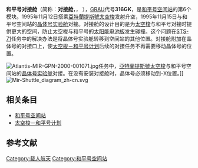 {{expand|time=2015-12-14T10:11:27+00:00}}
{{Infobox space station module
 | module                 = 和平号对接舱
 | module_image           = Docking Module (STS-74).jpg
 | module_image_size      = 
 | module_image_caption   = 对接舱在[[STS-74|STS-74]]任务中从{{OV|104}}上卸下，准备安装在[[和平号空间站|和平号空间站]]上。
 | NSSDC_ID               = 
 | station                = ''[[Mir|Mir]]''
 | launch                 = 1995年11月12日
 | launch_vehicle         = {{OV|104}}<br/>([[STS-74|STS-74]])
 | docked                 = 1995年11月15日
 | undocked               =
 | reentry                = 2001年3月23日
 | mass                   = 4.3 [[公吨|公吨]]
 | length                 = 4.7 米
 | width                  = 
 | height                 = 
 | diameter               = 2.9 米
 | volume                 = 
 | stats_ref              = <ref name="BIS">{{cite book|title=The History of Mir 1986–2000|url=https://archive.org/details/historyofmir19860000unse|year=2000|publisher=[[British_Interplanetary_Society|British Interplanetary Society]]|location=London|isbn=0-9506597-4-6|pages=[https://archive.org/details/historyofmir19860000unse/page/3 3]–20|author=Hendrickx, Bart|editor=Hall, Rex|chapter=The Development of Mir and its Modules}}</ref><ref name="Astronautica">{{cite web|title=Mir-Shuttle Docking Module|url=http://www.astronautix.com/craft/mirodule.htm|publisher=Encyclopedia Astronautica|author=Wade, Mark|accessdate=19 March 2011|date=5 March 2011|deadurl=yes|archiveurl=https://web.archive.org/web/20081223223347/http://www.astronautix.com/craft/mirodule.htm|archivedate=2008年12月23日}}</ref><ref name="RSW">{{cite web|url=http://www.russianspaceweb.com/mir_docking.html|publisher=Russian Space Web|accessdate=19 March 2011|title=Mir: Docking compartment|date=26 January 2010|author=Anatoly Zak|archive-date=2011-05-14|archive-url=https://web.archive.org/web/20110514002842/http://www.russianspaceweb.com/mir_docking.html|dead-url=no}}</ref>
 | configuration_image    = Mir Docking Module drawing.svg
 | configuration_size     = 
 | configuration_caption  = 
}}

'''和平号对接舱'''（简称：'''对接舱'''，{{lang-ru|стыковочный отсек}}， {{lang-en|Docking compartment}}），[[俄罗斯国防部火箭炮兵装备总局|GRAU]]代号'''316GK'''，是[[和平号空间站|和平号空间站]]的第6个模块。1995年11月12日搭乘[[亞特蘭提斯號太空梭|亞特蘭提斯號太空梭]]发射升空，1995年11月15日与和平号空间站的[[晶体号实验舱|晶体号实验舱]]对接。对接舱的设计目的是为[[太空梭|太空梭]]与和平号对接时提供更大的空间，防止太空梭与和平号的[[光伏模组|太阳能电池板]]发生碰撞。这个问题在[[STS-71|STS-71]]任务中的解决办法是将晶体号实验舱转移到空间站的其他位置。对接舱附加在晶体号的对接口上，使[[太空梭－和平号计划|太空梭－和平号计划]]后续的对接任务不再需要移动晶体号的位置。

[[File:Atlantis-MIR-GPN-2000-001071.jpg|thumb]]任务中，[[亞特蘭提斯號太空梭|亞特蘭提斯號太空梭]]与和平号空间站的[[晶体号实验舱|晶体号实验舱]]对接。在没有安装对接舱时，晶体号必须移动到-X位置。]]
[[File:Mir-Shuttle_diagram_zh-cn.svg|thumb]]

== 相关条目 ==
* [[和平号空间站|和平号空间站]]
* [[太空梭－和平号计划|太空梭－和平号计划]]

== 参考文献 ==
{{reflist}}

{{和平号模块}}
{{太空梭－和平号计划}}

[[Category:载人航天|Category:载人航天]]
[[Category:和平号空间站|Category:和平号空间站]]